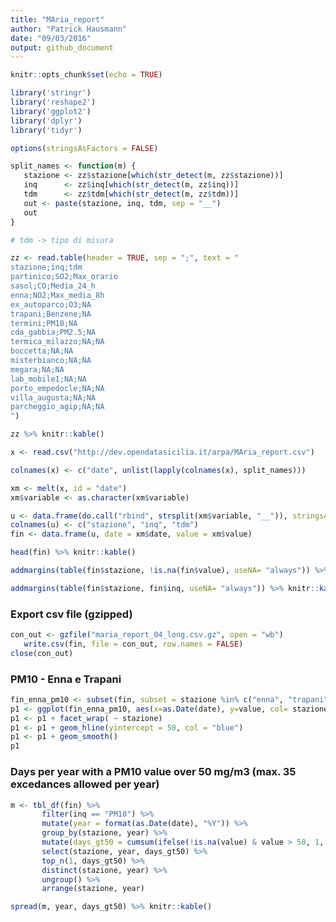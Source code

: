 ```yaml
---
title: "MAria_report"
author: "Patrick Hausmann"
date: "09/03/2016"
output: github_document
---
```


```r
knitr::opts_chunk$set(echo = TRUE)
```

```r
library('stringr')
library('reshape2')
library('ggplot2')
library('dplyr')
library('tidyr')

options(stringsAsFactors = FALSE)
```

```r

split_names <- function(m) {
   stazione <- zz$stazione[which(str_detect(m, zz$stazione))]
   inq      <- zz$inq[which(str_detect(m, zz$inq))]
   tdm      <- zz$tdm[which(str_detect(m, zz$tdm))]
   out <- paste(stazione, inq, tdm, sep = "__")
   out
}

# tdm -> tipo di misura

zz <- read.table(header = TRUE, sep = ";", text = "
stazione;inq;tdm
partinico;SO2;Max_orario
sasol;CO;Media_24_h
enna;NO2;Max_media_8h
ex_autoparco;O3;NA
trapani;Benzene;NA
termini;PM10;NA
cda_gabbia;PM2.5;NA
termica_milazzo;NA;NA
boccetta;NA;NA
misterbianco;NA;NA
megara;NA;NA
lab_mobile1;NA;NA
porto_empedocle;NA;NA
villa_augusta;NA;NA
parcheggio_agip;NA;NA
")

zz %>% knitr::kable()

x <- read.csv("http://dev.opendatasicilia.it/arpa/MAria_report.csv")

colnames(x) <- c("date", unlist(lapply(colnames(x), split_names)))

xm <- melt(x, id = "date")
xm$variable <- as.character(xm$variable)

u <- data.frame(do.call("rbind", strsplit(xm$variable, "__")), stringsAsFactors = FALSE)
colnames(u) <- c("stazione", "inq", "tdm")
fin <- data.frame(u, date = xm$date, value = xm$value)

head(fin) %>% knitr::kable()

```

```r
addmargins(table(fin$stazione, !is.na(fin$value), useNA= "always")) %>% knitr::kable()
```


```r
addmargins(table(fin$stazione, fin$inq, useNA= "always")) %>% knitr::kable()
```

### Export csv file (gzipped)

```r
con_out <- gzfile("maria_report_04_long.csv.gz", open = "wb")
   write.csv(fin, file = con_out, row.names = FALSE)
close(con_out)
```

### PM10 - Enna e Trapani

```r

fin_enna_pm10 <- subset(fin, subset = stazione %in% c("enna", "trapani") & inq == "PM10" & tdm == "Media_24_h")
p1 <- ggplot(fin_enna_pm10, aes(x=as.Date(date), y=value, col= stazione)) + geom_line()
p1 <- p1 + facet_wrap( ~ stazione)
p1 <- p1 + geom_hline(yintercept = 50, col = "blue")
p1 <- p1 + geom_smooth()
p1

```

### Days per year with a PM10 value over 50 mg/m3 (max. 35 excedances allowed per year)

```r

m <- tbl_df(fin) %>%
       filter(inq == "PM10") %>%
       mutate(year = format(as.Date(date), "%Y")) %>%
       group_by(stazione, year) %>%
       mutate(days_gt50 = cumsum(ifelse(!is.na(value) & value > 50, 1, 0))) %>%
       select(stazione, year, days_gt50) %>%
       top_n(1, days_gt50) %>%
       distinct(stazione, year) %>%
       ungroup() %>%
       arrange(stazione, year)

spread(m, year, days_gt50) %>% knitr::kable()

```

